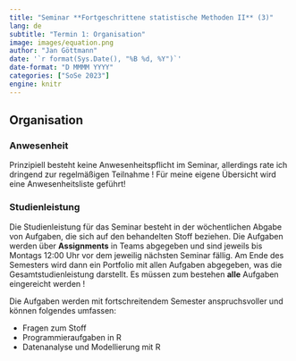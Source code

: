 ```yaml
---
title: "Seminar **Fortgeschrittene statistische Methoden II** (3)"
lang: de
subtitle: "Termin 1: Organisation"
image: images/equation.png
author: "Jan Göttmann"
date: '`r format(Sys.Date(), "%B %d, %Y")`'
date-format: "D MMMM YYYY"
categories: ["SoSe 2023"]
engine: knitr
---
```


## Organisation

### Anwesenheit

Prinzipiell besteht keine Anwesenheitspflicht im Seminar, allerdings rate ich dringend zur regelmäßigen Teilnahme !  Für meine eigene Übersicht wird eine Anwesenheitsliste geführt!

### Studienleistung

Die Studienleistung für das Seminar besteht in der wöchentlichen Abgabe von Aufgaben, die sich auf den behandelten Stoff beziehen. Die Aufgaben werden über **Assignments** in Teams abgegeben und sind jeweils bis Montags 12:00 Uhr  vor dem jeweilig nächsten Seminar fällig. Am Ende des Semesters wird dann ein Portfolio mit allen Aufgaben abgegeben, was die Gesamtstudienleistung darstellt. Es müssen zum bestehen **alle** Aufgaben eingereicht werden !

Die Aufgaben werden mit fortschreitendem Semester anspruchsvoller und können folgendes umfassen:

- Fragen zum Stoff
- Programmieraufgaben in R 
- Datenanalyse und Modellierung mit R 

